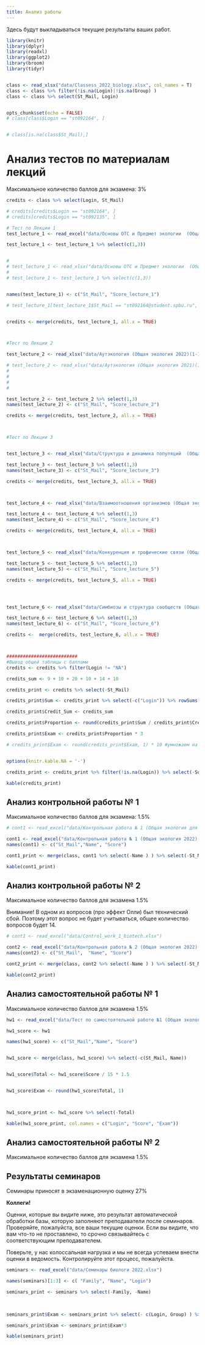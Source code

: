 ```yaml
---
title: Анализ работы
---
```


Здесь будут выкладываться текущие результаты ваших работ.




```r
library(knitr)
library(dplyr)
library(readxl)
library(ggplot2)
library(broom)
library(tidyr)


class <- read_xlsx("data/Classess_2022_biology.xlsx", col_names = T)
class <- class %>% filter(!is.na(Login)|!is.na(Group) )
class <- class %>% select(St_Mail, Login)


opts_chunk$set(echo = FALSE)
# class[class$Login == "st092164", ]


# class[is.na(class$St_Mail),]
```



# **Анализ тестов по материалам лекций**

Максимальное количество баллов для экзамена: 3%



```r

credits <- class %>% select(Login, St_Mail)

# credits[credits$Login == "st092164", ]
# credits[credits$Login == "st092135", ]

# Тест по Лекции 1
test_lecture_1 <- read_excel("data/Основы ОТС и Предмет экологии  (Общая экология 2022)(1-103).xlsx", na = "NA")

test_lecture_1 <- test_lecture_1 %>% select(c(1,3))


# 
# test_lecture_1 <- read_xlsx("data/Основы ОТС и Предмет экологии  (Общая экология для биоинженеров 2022)(1-26).xlsx")
# 
# test_lecture_1 <- test_lecture_1 %>% select(c(1,3))


names(test_lecture_1) <- c("St_Mail", "Score_lecture_1")

# test_lecture_1[test_lecture_1$St_Mail == "st092164@student.spbu.ru", ]


credits <- merge(credits, test_lecture_1, all.x = TRUE)



#Тест по Лекции 2

test_lecture_2 <- read_xlsx("data/Аутэкология (Общая экология 2022)(1-100).xlsx", na = "NA")

# test_lecture_2 <- read_xlsx("data/Аутэкология (Общая экология 2021)(1-98).xlsx")
#
#
#
#

test_lecture_2 <- test_lecture_2 %>% select(1,3)
names(test_lecture_2) <- c("St_Mail", "Score_lecture_2")

credits <- merge(credits, test_lecture_2, all.x = TRUE)



#Тест по Лекции 3


test_lecture_3 <- read_xlsx("data/Структура и динамика популяций  (Общая экология 2022)(1-98).xlsx")

test_lecture_3 <- test_lecture_3 %>% select(1,3)
names(test_lecture_3) <- c("St_Mail", "Score_lecture_3")

credits <- merge(credits, test_lecture_3, all.x = TRUE)



test_lecture_4 <- read_xlsx("data/Взаимоотношения организмов (Общая экология 2022)(1-102).xlsx")

test_lecture_4 <- test_lecture_4 %>% select(1,3)
names(test_lecture_4) <- c("St_Mail", "Score_lecture_4")

credits <- merge(credits, test_lecture_4, all.x = TRUE)



test_lecture_5 <- read_xlsx("data/Конкуренция и трофические связи (Общая экология 2022)(1-85).xlsx")

test_lecture_5 <- test_lecture_5 %>% select(1,3)
names(test_lecture_5) <- c("St_Mail", "Score_lecture_5")

credits <- merge(credits, test_lecture_5, all.x = TRUE)




test_lecture_6 <- read_xlsx("data/Симбиозы и структура сообществ (Общая экология 2022)(1-64).xlsx")

test_lecture_6 <- test_lecture_6 %>% select(1,3)
names(test_lecture_6) <- c("St_Mail", "Score_lecture_6")

credits <-  merge(credits, test_lecture_6, all.x = TRUE)



##########################
#Вывод общей таблицы с баллами
credits <- credits %>% filter(Login != "NA")

credits_sum <- 9 + 10 + 20 + 10 + 14 + 10

credits_print <- credits %>% select(-St_Mail)

credits_print$Sum <- credits_print %>% select(-c("Login")) %>% rowSums(na.rm=TRUE)

credits_print$Credit_Sum <- credits_sum

credits_print$Proportion <- round(credits_print$Sum / credits_print$Credit_Sum, 2)

credits_print$Exam <- credits_print$Proportion * 3

# credits_print$Exam <- round(credits_print$Exam, 1) * 10 #умножаем на это число, так как от каждой из 8 лекций приходит 10/8 финальной оценки



```



<!-- **Состояние индивидуального счета студентов** -->

```r

options(knitr.kable.NA = '-')

credits_print <- credits_print %>% filter(!is.na(Login)) %>% select(-Sum, -Credit_Sum) 

kable(credits_print)

```










<!-- <!-- **Внимание**    --> 
<!-- <!-- В графе *"Proportion_of_final"* Публикуется текущее количество набранных баллов, которое войдет в финальную оценку. Однако, эта величина будет изменяться, так как общее количество баллов, которое приводится в графе *"Credit_Sum"*, тоже будет изменяться по мере открытия новых заданий.  --> 

<!-- Следите за текущим счетом и если что-то не так, то пишите. -->


<!-- <br> -->
<!-- <br> -->




<!-- # **Анализ отчетов по самостоятельной работе № 1** -->


<!-- ```{r,  echo=FALSE, message=FALSE, warning=FALSE} -->

<!-- hw1 <- read_xlsx("data/Тест по самостоятельной работе №1 (Общая экология 2021)(1-108).xlsx") -->
<!-- hw1 <- hw1[1:2] -->
<!-- names(hw1) <- c("Login", "Score") -->

<!-- hw1 <- hw1 %>% group_by(Login) %>% summarise(Score = max(Score)) -->

<!-- # add_hw1 <- read.csv("data/Самостоятельная работа №1 Дополнительный вопрос.csv", header = T) -->
<!-- # names(add_hw1) <- c("Login", "add_score") -->
<!-- #  -->
<!-- # add_hw1 <- add_hw1 %>% group_by(Login) %>% summarise(add_score = max(add_score)) -->
<!-- #  -->
<!-- # # hw1[!(hw1$Login %in% add_hw1$Login), ] -->
<!-- #  -->

<!-- # hw1_score <- class %>% select(St_Mail, Login) -->
<!-- #  -->
<!-- # hw1_score <- merge(hw1_score, hw1, all.x = T) -->
<!-- #  -->
<!-- # hw1_score <- merge(hw1_score, add_hw1, all.x = T) -->
<!-- #  -->
<!-- # hw1_score$Sum <- hw1_score %>% select(Score, add_score) %>% rowSums(., na.rm = T) -->

<!-- hw1_score <- hw1 -->

<!-- hw1_score$Total <- 15 -->

<!-- hw1_score$Exam <- round(hw1_score$Score / hw1_score$Total, 1) -->

<!-- # hw1_score_print <- hw1_score %>% select(Login, Score, add_score, Sum, Exam) -->

<!-- hw1_score_print <- hw1_score  -->

<!-- # kable(hw1_score_print, col.names = c("Login", "Основные вопросы", "Доп. вопр. 1", "Сумма",  "% от экзаменационной оценки")) -->

<!-- kable(hw1_score_print, col.names = c("Login", "Сумма", "Всего вопросов",  "% от экзаменационной оценки")) -->


<!-- ``` -->

<!-- <br> -->
<!-- <br> -->


<!-- # **Анализ отчетов по самостоятельной работе № 2** -->


<!-- ```{r,  echo=FALSE, message=FALSE, warning=FALSE} -->

<!-- hw2 <- read_xlsx("data/Самостоятельная работа № 2 (Общая экология 2021)(1-89).xlsx") -->
<!-- hw2 <- hw2 %>% select(1, 3) -->
<!-- names(hw2) <- c("Login", "Score") -->


<!-- # add_hw1 <- read.csv("data/Самостоятельная работа №1 Дополнительный вопрос.csv", header = T) -->
<!-- # names(add_hw1) <- c("Login", "add_score") -->
<!-- #  -->
<!-- # add_hw1 <- add_hw1 %>% group_by(Login) %>% summarise(add_score = max(add_score)) -->
<!-- #  -->
<!-- # # hw1[!(hw1$Login %in% add_hw1$Login), ] -->
<!-- #  -->

<!-- # hw1_score <- class %>% select(St_Mail, Login) -->
<!-- #  -->
<!-- # hw1_score <- merge(hw1_score, hw1, all.x = T) -->
<!-- #  -->
<!-- # hw1_score <- merge(hw1_score, add_hw1, all.x = T) -->
<!-- #  -->
<!-- # hw1_score$Sum <- hw1_score %>% select(Score, add_score) %>% rowSums(., na.rm = T) -->

<!-- hw2_score <- hw2 -->

<!-- hw2_score$Total <- 18 -->

<!-- hw2_score$Exam <- round(hw2_score$Score / hw2_score$Total, 1) -->

<!-- # hw1_score_print <- hw1_score %>% select(Login, Score, add_score, Sum, Exam) -->

<!-- hw2_score_print <- hw2_score  -->

<!-- # kable(hw1_score_print, col.names = c("Login", "Основные вопросы", "Доп. вопр. 1", "Сумма",  "% от экзаменационной оценки")) -->

<!-- kable(hw2_score_print, col.names = c("Login", "Сумма", "Всего вопросов",  "% от экзаменационной оценки")) -->


<!-- ``` -->

<!-- <br> -->
<!-- <br> -->




<!-- # **Анализ отчетов по самостоятельной работе № 2** -->





<!-- **Господа!** Приношу извинения за задержку с публикацией оценок. Напоминаю, что баллы за эту работу дополнительные (те, кто работу не сделал, ничего не потерял... но и не приобрел:). Поскольку в результате высвободился 1%, он уходит в оценку за работы по тестам по материалам лекций (то есть вес этой оценки удваивается). -->



<!-- <br> -->
<!-- <br> -->


## **Анализ контрольной работы № 1**

Максимальное количество баллов для экзамена: 1.5%

```r

# cont1 <- read_excel("data/Контрольная работа № 1 (Общая экология для биоинженеров 2022)(1-28).xlsx")

cont1 <- read_excel("data/Контрольная работа № 1 (Общая экология 2022)(1-104).xlsx")
names(cont1) <- c("St_Mail","Name", "Score")

cont1_print <- merge(class, cont1 %>% select(-Name ) ) %>% select(-St_Mail) %>% mutate(Exam = round(Score / 24 * 1.5, 1) ) 

kable(cont1_print)


```




## **Анализ контрольной работы № 2**


Максимальное количество баллов для экзамена 1.5%

Внимание! В одном из вопросов (про эффект Олли) был технический сбой. Поэтому этот вопрос не будет учитываться, общее количество вопросов будет 14.



```r

# cont1 <- read_excel("data/Control_work_1_biotech.xlsx")

cont2 <- read_excel("data/Контрольная работа № 2 (Общая экология 2022)(1-100).xlsx")
names(cont2) <- c("St_Mail",  "Name", "Score")

cont2_print <- merge(class, cont2 %>% select(-Name ) ) %>% select(-St_Mail) %>% mutate(Exam = round(Score / 13*1.5, 1))

kable(cont2_print)


```






## **Анализ самостоятельной работы № 1**

Максимальное количество баллов для экзамена 1.5%



```r

hw1 <- read_excel("data/Тест по самостоятельной работе №1 (Общая экология 2022)(1-98).xlsx")

hw1_score <- hw1

names(hw1_score) <- c("St_Mail","Name", "Score")


hw1_score <- merge(class, hw1_score) %>% select(-c(St_Mail, Name))


hw1_score$Total <- hw1_score$Score / 15 * 1.5


hw1_score$Exam <- round(hw1_score$Total, 1)



hw1_score_print <- hw1_score %>% select(-Total)

kable(hw1_score_print, col.names = c("Login", "Score", "Exam"))


```




## **Анализ самостоятельной работы № 2**

Максимальное количество баллов для экзамена 1.5%




<!-- ## **Оценки за семинары** -->

<!-- Максимальное количество баллов для экзамена 21% -->

<!-- ```{r warning = FALSE} -->

<!-- sem <- read_excel("data/Семинары по экологии биотехнологи 2022.xlsx", na = "NA") -->

<!-- sem <- sem %>% select(Login, Seminar_1, Seminar_2) -->

<!-- sem_print <- merge(class, sem) %>% select(Login, Group, Seminar_1, Seminar_2) %>% rowwise() %>% mutate(Exam = sum(Seminar_1 * 8,  Seminar_2 * 8, na.rm = T) )  -->

<!-- ``` -->

<!-- ```{r} -->
<!-- kable(sem_print) -->


<!-- ``` -->





<!-- ## **Семинар-конференция № 2** -->


<!-- ```{r} -->

<!-- sem_2 <- read_excel("data/Conference_seminar_2.xlsx") -->

<!-- sem_2_print <- merge(class, sem_2) %>% select(-St_Mail) %>% mutate(Exam = Presentation + Presence + Speech + Bonus) -->

<!-- ``` -->

<!-- ```{r} -->
<!-- kable(sem_2_print) -->

<!-- ``` -->



## **Результаты семинаров**

Семинары приносят в экзаменационную оценку 27%

**Коллеги!**

Оценки, которые вы видите ниже, это результат автоматической обработки базы, которую заполняют преподаватели после семинаров.  Проверяйте, пожалуйста, все ваши текущие оценки. Если вы видите, что вам что-то не проставлено, то срочно связывайтесь с соответствующим преподавателем.

Поверьте, у нас колоссальная нагрузка и мы не всегда успеваем внести оценки в ведомость. Контролируйте этот процесс, пожалуйста.



```r
seminars <- read_excel("data/Семинары биологи 2022.xlsx")

names(seminars)[1:3] <- c( "Family", "Name", "Login")

seminars_print <- seminars %>% select(-Family, -Name)
  
  

seminars_print$Exam <- seminars_print %>% select(- c(Login, Group) ) %>% mutate(Sum = rowSums(., na.rm = T), Exam = Sum) %>% pull(Exam) 

seminars_print$Exam <- seminars_print$Exam*3

kable(seminars_print)


```







<!-- ## **Итоговый счет группа биоинженеров** -->


<!-- ```{r warning = FALSE} -->

<!-- tests <- credits_print %>% select(Login, Exam)  -->

<!-- cont1 <- cont1_print %>% select(Login, Exam) -->

<!-- cont2 <- cont2_print %>% select(Login, Exam) -->

<!-- sems <- sem_print %>% select(Login, Exam) -->

<!-- d <- merge(tests, cont1, by = "Login") -->
<!-- dd <- merge(d, cont2, by = "Login") -->
<!-- final <- merge(dd, sems, by = "Login") -->

<!-- names(final) <- c("Login", "Тесты по лекциям", "Контрольная 1", "Контрольная 2","Семинары" )  -->

<!-- Exam <- rowSums(final[,-1], na.rm = T) -->

<!-- final$Exam <- Exam -->

<!-- kable(final) -->

<!-- ``` -->





<!-- ```{r,  echo=FALSE, message=FALSE, warning=FALSE} -->
<!-- library(stringr) -->


<!-- d1 <- credits_print %>% select(Login, Exam) -->
<!-- d1$Exam <- round(d1$Exam*3, 2) -->


<!-- d2 <- cont1_print %>% select(Login, Exam) -->
<!-- d2$Exam <- round(d2$Exam * 1.5, 2) -->



<!-- d3 <- cont2_print %>% select(Login, Exam) -->
<!-- d3$Exam <- round(d3$Exam * 1.5, 2) -->


<!-- d4 <- hw1_score_print %>% select(Login, Exam) -->
<!-- d4$Login <- word(d4$Login, 1 ,sep = "\\@") -->
<!-- d4$Exam <- round(d4$Exam * 1.5, 2) -->


<!-- d5 <- hw2_score_print %>% select(Login, Exam) -->
<!-- d5$Login <- word(d5$Login, 1 ,sep = "\\@") -->
<!-- d5$Exam <- round(d5$Exam * 1.5, 2) -->


<!-- d6 <- seminars_print %>% select(Login, Exam) -->
<!-- d6$Exam <- round(d6$Exam * 3, 2) -->


<!-- Results <- merge(d1, d2, by = "Login", all = T) %>% merge(., d3, by = "Login", all = T) %>% merge(., d4, by = "Login", all = T) %>%  merge(., d5, by = "Login", all = T) %>%  merge(., d6, by = "Login", all = T) -->


<!-- names(Results) <- c("Login", "Lecture_test (max 3)", "Control_1(max 1.5)", "Control_2 (max 1.5)", "Home Work 1 (max 1.5)", "Home Work 2 (max 1.5)", "Seminars (max 21)") -->


<!-- Results_print <- Results -->

<!-- Results_print$Exam <- round(apply(Results[,-1], MARGIN = 1, FUN = function(x) sum(x, na.rm = T) ), 1) -->

<!-- ``` -->

<!-- ```{r} -->
<!-- kable(Results_print) -->
<!-- ``` -->


<!-- ```{r} -->
<!-- # Результаты в сумме для создания файла-ведомости экзамена -->

<!-- class <- read_xlsx("data/Classess_2021_biology.xlsx", col_names = T) -->
<!-- # class <- class %>% filter(!is.na(Login)|!is.na(Group) ) -->
<!-- class <- class %>% select(St_Mail, Login, Family, Name, Otch ) -->
<!-- res <- merge(class, Results_print) -->

<!-- write.table(res, "data/results_for_examen.csv", sep = ",", row.names = F, fileEncoding = "UTF-8" ) -->

<!-- ``` -->






<!-- ## Частотное распределение накопленных баллов перед экзаменом -->

<!-- ```{r} -->
<!-- library(ggplot2) -->



<!-- ``` -->

<!-- ```{r} -->
<!-- class2 <- read_xlsx("data/Classess_2021_biotech.xlsx", col_names = T) -->

<!-- merge(class2, Results_print) %>% select(Family,Name,Login, Exam) %>% write.csv(.,"before_exam_2021_biotech.csv") -->
<!-- ``` -->

<!-- ## **Анализ контрольной работы № 2** -->

<!-- ```{r,  echo=FALSE, message=FALSE, warning=FALSE} -->
<!-- #  -->
<!-- # cont_reg2 <- read_excel("data/Регистрационная форма для выполнения контрольной работы № 1 (Responses).xlsx") -->

<!-- cont <- read_excel("data/Контрольная работа №2 (Responses).xlsx") -->

<!-- # cont_reg[!(cont_reg$Login %in% cont$Login), ] -->

<!-- # table(cont_reg$Login) -->


<!-- cont2 <- cont %>% group_by(Login) %>% summarise(Score = max(Score)) -->


<!-- # cont2$Add <- 0 -->

<!-- cont2$Total <- (cont2$Score)/18 -->

<!-- cont2$Exam <- round(cont2$Total * 2.5, 1)   -->

<!-- cont2_print <- class %>% select(Login) -->

<!-- cont2_print <- merge(cont2_print, cont2, all.x = T) -->

<!-- kable(cont2_print) -->

<!-- ``` -->



<!-- ## **Результаты семинаров** -->

<!-- **Внимание!** -->

<!-- ```{r} -->
<!-- seminars <- read.csv("data/Семинары по общей экологии - Sheet1.csv", header = TRUE) -->
<!-- Groups <- seminars %>% select(c(Group)) -->

<!-- seminars <- seminars %>% select(-c(Family, Name, Group)) -->

<!-- seminars$Sum <- rowSums(seminars[, 2:9], na.rm = T) -->


<!-- seminars$Exam <- seminars$Sum * 3 -->

<!-- Groups$Exam <-seminars$Exam  -->
<!-- ``` -->


<!-- ```{r} -->
<!-- kable(seminars) -->
<!-- ``` -->

<!-- ### **"Групповой зачет"** -->

<!-- Этот график иллюстрирует общую активность группы (ну или строгость преподавателя...) -->

<!-- ```{r} -->
<!-- ggplot(Groups, aes(x = factor(Group), y = Exam)) + geom_violin() + labs(x = "Группа")  -->
<!-- ``` -->

<!-- # **Финальный счет** -->

<!-- ```{r, message=FALSE} -->

<!-- tests <- credits_print %>% select(Login, Exam)  -->

<!-- hw1 <- hw1_score_print %>% select(Login, Exam)  -->

<!-- hw2 <- hw2_score_print %>% select(Login, Exam)  -->

<!-- hw3 <- hw3_score_print %>% select(Login, Exam)  -->

<!-- cont1 <- cont1_print %>%  select(Login, Exam) -->

<!-- cont2 <- cont2_print %>%  select(Login, Exam) -->

<!-- seminars <- seminars %>%  select(Login, Exam) -->


<!-- Total <- rbind(tests, hw1, hw2, hw3, cont1, cont2, seminars) -->

<!-- Result <-Total %>% group_by(Login) %>% summarize(Total = sum(Exam, na.rm = TRUE)) -->

<!-- kable(Result) -->
<!-- ``` -->

